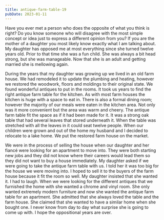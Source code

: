 ```yaml
---
title: antique-farm-table-19
pubDate: 2023-01-11
---
```


Have you ever met a person who does the opposite of what you think is right? Do you know someone who will disagree with the most simple concept or idea just to express a different opinion from you? If you are the mother of a daughter you most likely know exactly what I am talking about. My daughter has opposed me at most everything since she turned twelve years old. Prior to that time she was a fun child. She was always a bit head strong, but she was manageable. Now that she is an adult and getting married she is mellowing again.

During the years that my daughter was growing up we lived in an old farm house. We had remodeled it to update the plumbing and heating, however we restored the woodwork, floors and moldings to their original state. We found wonderful antiques to put in the rooms. It took us years to find the right antique farm table for the kitchen. As with most farm houses the kitchen is huge with a space to eat in. There is also a formal dining room; however the majority of our meals were eaten in the kitchen area. Not only was it more convenient but the area was warm and cheery. The antique farm table fit the space as if it had been made for it. It was a strong oak table that had several leaves that stored underneath it. When the table was stretched with all the leaves in it could seat twelve people. When our children were grown and out of the home my husband and I decided to relocate to a lake home. We put the restored farm house on the market.

We were in the process of selling the house when our daughter and her fiancé were looking for an apartment to move into. They were both starting new jobs and they did not know where their careers would lead them so they did not want to buy a house immediately. My daughter asked if we were going to take the antique farm table with us. I told her it was too big for the house we were moving into. I hoped to sell it to the buyers of the farm house because it fit the room so well. My daughter insisted that she wanted it. I had to laugh. When we were looking for the different antiques that we furnished the home with she wanted a chrome and vinyl room. She only wanted extremely modern furniture and now she wanted the antique farm table for an apartment. She admitted that she always loved the table and the farm house. She claimed that she wanted to have a similar home when she bought one. I never know from day to day what surprise she is going to come up with. I hope the oppositional years are over.